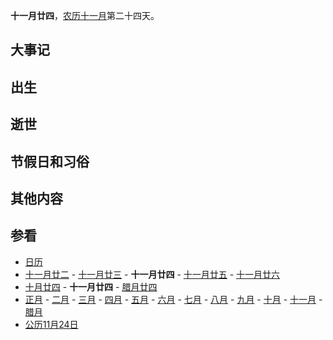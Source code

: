 {{Lunar11Calendar}}
'''十一月廿四'''，[[农历|农历]][[十一月_(农历)|十一月]]第二十四天。

==大事记==

==出生==

==逝世==

==节假日和习俗==

==其他内容==

==参看==
*[[历史上的今天|日历]]
*[[十一月廿二|十一月廿二]] - [[十一月廿三|十一月廿三]] - '''十一月廿四''' - [[十一月廿五|十一月廿五]] - [[十一月廿六|十一月廿六]]
*[[十月廿四|十月廿四]] - '''十一月廿四''' - [[腊月廿四|腊月廿四]]
*[[正月|正月]] - [[二月_(农历)|二月]] - [[三月_(农历)|三月]] - [[四月_(农历)|四月]] - [[五月_(农历)|五月]] - [[六月_(农历)|六月]] - [[七月_(农历)|七月]] - [[八月_(农历)|八月]] - [[九月_(农历)|九月]] - [[十月_(农历)|十月]] - [[十一月_(农历)|十一月]] - [[腊月|腊月]]
*[[公历|公历]][[11月24日|11月24日]]